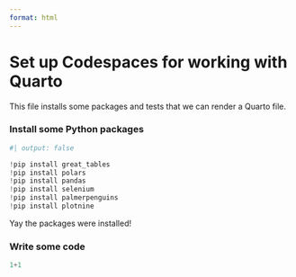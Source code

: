 ```yaml
---
format: html
---
```


# Set up Codespaces for working with Quarto

This file installs some packages and tests that we can render a Quarto file. 



### Install some Python packages

```python
#| output: false

!pip install great_tables
!pip install polars
!pip install pandas
!pip install selenium
!pip install palmerpenguins
!pip install plotnine
```

Yay the packages were installed!

### Write some code

```python
1+1
```
